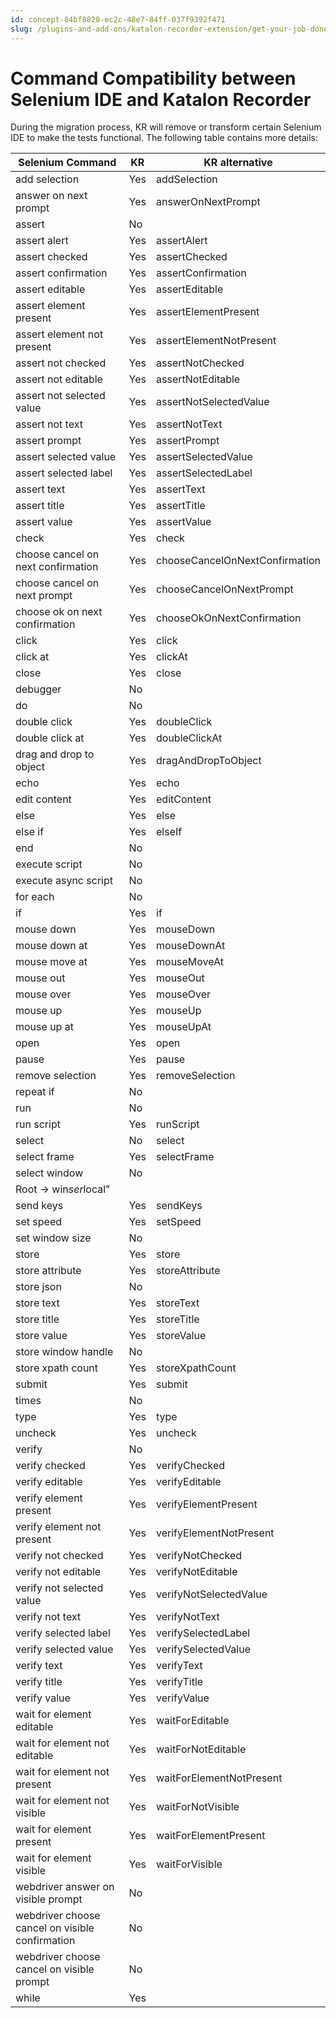 ```yaml
---
id: concept-84bf8820-ec2c-48e7-84ff-037f9392f471
slug: /plugins-and-add-ons/katalon-recorder-extension/get-your-job-done/extend-katalon-recorder/command-compatibility-between-selenium-ide-and-katalon-recorder
---
```


# Command Compatibility between Selenium IDE and Katalon Recorder

During the migration process, KR will remove or transform certain Selenium IDE to make the tests functional. The following table contains more details:

<table><tr><th>Selenium Command</th><th>KR</th><th>KR alternative</th></tr><tbody><tr><td>add selection</td><td>Yes</td><td>addSelection</td></tr><tr><td>answer on next prompt</td><td>Yes</td><td>answerOnNextPrompt</td></tr><tr><td>assert</td><td>No</td><td> </td></tr><tr><td>assert alert</td><td>Yes</td><td>assertAlert</td></tr><tr><td>assert checked</td><td>Yes</td><td>assertChecked</td></tr><tr><td>assert confirmation</td><td>Yes</td><td>assertConfirmation</td></tr><tr><td>assert editable</td><td>Yes</td><td>assertEditable</td></tr><tr><td>assert element present</td><td>Yes</td><td>assertElementPresent</td></tr><tr><td>assert element not present</td><td>Yes</td><td>assertElementNotPresent</td></tr><tr><td>assert not checked</td><td>Yes</td><td>assertNotChecked</td></tr><tr><td>assert not editable</td><td>Yes</td><td>assertNotEditable</td></tr><tr><td>assert not selected value</td><td>Yes</td><td>assertNotSelectedValue</td></tr><tr><td>assert not text</td><td>Yes</td><td>assertNotText</td></tr><tr><td>assert prompt</td><td>Yes</td><td>assertPrompt</td></tr><tr><td>assert selected value</td><td>Yes</td><td>assertSelectedValue</td></tr><tr><td>assert selected label</td><td>Yes</td><td>assertSelectedLabel</td></tr><tr><td>assert text</td><td>Yes</td><td>assertText</td></tr><tr><td>assert title</td><td>Yes</td><td>assertTitle</td></tr><tr><td>assert value</td><td>Yes</td><td>assertValue</td></tr><tr><td>check</td><td>Yes</td><td>check</td></tr><tr><td>choose cancel on next confirmation</td><td>Yes</td><td>chooseCancelOnNextConfirmation</td></tr><tr><td>choose cancel on next prompt</td><td>Yes</td><td>chooseCancelOnNextPrompt</td></tr><tr><td>choose ok on next confirmation</td><td>Yes</td><td>chooseOkOnNextConfirmation</td></tr><tr><td>click</td><td>Yes</td><td>click</td></tr><tr><td>click at</td><td>Yes</td><td>clickAt</td></tr><tr><td>close</td><td>Yes</td><td>close</td></tr><tr><td>debugger</td><td>No</td><td> </td></tr><tr><td>do</td><td>No</td><td> </td></tr><tr><td>double click</td><td>Yes</td><td>doubleClick</td></tr><tr><td>double click at</td><td>Yes</td><td>doubleClickAt</td></tr><tr><td>drag and drop to object</td><td>Yes</td><td>dragAndDropToObject</td></tr><tr><td>echo</td><td>Yes</td><td>echo</td></tr><tr><td>edit content</td><td>Yes</td><td>editContent</td></tr><tr><td>else</td><td>Yes</td><td>else</td></tr><tr><td>else if</td><td>Yes</td><td>elseIf</td></tr><tr><td>end</td><td>No</td><td> </td></tr><tr><td>execute script</td><td>No</td><td> </td></tr><tr><td>execute async script</td><td>No</td><td> </td></tr><tr><td>for each</td><td>No</td><td> </td></tr><tr><td>if</td><td>Yes</td><td>if</td></tr><tr><td>mouse down</td><td>Yes</td><td>mouseDown</td></tr><tr><td>mouse down at</td><td>Yes</td><td>mouseDownAt</td></tr><tr><td>mouse move at</td><td>Yes</td><td>mouseMoveAt</td></tr><tr><td>mouse out</td><td>Yes</td><td>mouseOut</td></tr><tr><td>mouse over</td><td>Yes</td><td>mouseOver</td></tr><tr><td>mouse up</td><td>Yes</td><td>mouseUp</td></tr><tr><td>mouse up at</td><td>Yes</td><td>mouseUpAt</td></tr><tr><td>open</td><td>Yes</td><td>open</td></tr><tr><td>pause</td><td>Yes</td><td>pause</td></tr><tr><td>remove selection</td><td>Yes</td><td>removeSelection</td></tr><tr><td>repeat if</td><td>No</td><td> </td></tr><tr><td>run</td><td>No</td><td> </td></tr><tr><td>run script</td><td>Yes</td><td>runScript</td></tr><tr><td>select</td><td>No</td><td>select</td></tr><tr><td>select frame</td><td>Yes</td><td>selectFrame</td></tr><tr><td>select window</td><td>No</td><td> </td></tr><tr><td>Root → win<em>ser</em>local"</td><td> </td><td> </td></tr><tr><td>send keys</td><td>Yes</td><td>sendKeys</td></tr><tr><td>set speed</td><td>Yes</td><td>setSpeed</td></tr><tr><td>set window size</td><td>No</td><td> </td></tr><tr><td>store</td><td>Yes</td><td>store</td></tr><tr><td>store attribute</td><td>Yes</td><td>storeAttribute</td></tr><tr><td>store json</td><td>No</td><td> </td></tr><tr><td>store text</td><td>Yes</td><td>storeText</td></tr><tr><td>store title</td><td>Yes</td><td>storeTitle</td></tr><tr><td>store value</td><td>Yes</td><td>storeValue</td></tr><tr><td>store window handle</td><td>No</td><td> </td></tr><tr><td>store xpath count</td><td>Yes</td><td>storeXpathCount</td></tr><tr><td>submit</td><td>Yes</td><td>submit</td></tr><tr><td>times</td><td>No</td><td> </td></tr><tr><td>type</td><td>Yes</td><td>type</td></tr><tr><td>uncheck</td><td>Yes</td><td>uncheck</td></tr><tr><td>verify</td><td>No</td><td> </td></tr><tr><td>verify checked</td><td>Yes</td><td>verifyChecked</td></tr><tr><td>verify editable</td><td>Yes</td><td>verifyEditable</td></tr><tr><td>verify element present</td><td>Yes</td><td>verifyElementPresent</td></tr><tr><td>verify element not present</td><td>Yes</td><td>verifyElementNotPresent</td></tr><tr><td>verify not checked</td><td>Yes</td><td>verifyNotChecked</td></tr><tr><td>verify not editable</td><td>Yes</td><td>verifyNotEditable</td></tr><tr><td>verify not selected value</td><td>Yes</td><td>verifyNotSelectedValue</td></tr><tr><td>verify not text</td><td>Yes</td><td>verifyNotText</td></tr><tr><td>verify selected label</td><td>Yes</td><td>verifySelectedLabel</td></tr><tr><td>verify selected value</td><td>Yes</td><td>verifySelectedValue</td></tr><tr><td>verify text</td><td>Yes</td><td>verifyText</td></tr><tr><td>verify title</td><td>Yes</td><td>verifyTitle</td></tr><tr><td>verify value</td><td>Yes</td><td>verifyValue</td></tr><tr><td>wait for element editable</td><td>Yes</td><td>waitForEditable</td></tr><tr><td>wait for element not editable</td><td>Yes</td><td>waitForNotEditable</td></tr><tr><td>wait for element not present</td><td>Yes</td><td>waitForElementNotPresent</td></tr><tr><td>wait for element not visible</td><td>Yes</td><td>waitForNotVisible</td></tr><tr><td>wait for element present</td><td>Yes</td><td>waitForElementPresent</td></tr><tr><td>wait for element visible</td><td>Yes</td><td>waitForVisible</td></tr><tr><td>webdriver answer on visible prompt</td><td>No</td><td> </td></tr><tr><td>webdriver choose cancel on visible confirmation</td><td>No</td><td> </td></tr><tr><td>webdriver choose cancel on visible prompt</td><td>No</td><td> </td></tr><tr><td>while</td><td>Yes</td><td> </td></tr></tbody></table>